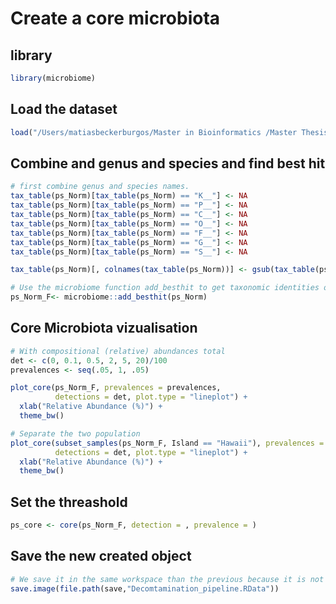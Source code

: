 # Create a core microbiota

## library

```r
library(microbiome)
```

## Load the dataset

```r
load("/Users/matiasbeckerburgos/Master in Bioinformatics /Master Thesis /Hawaiian_feral_Chicken_Microbiome/Backup_workspace/Decomtamination_pipeline.RData")
```

## Combine and genus and species and find best hit

```r
# first combine genus and species names. 
tax_table(ps_Norm)[tax_table(ps_Norm) == "K__"] <- NA
tax_table(ps_Norm)[tax_table(ps_Norm) == "P__"] <- NA
tax_table(ps_Norm)[tax_table(ps_Norm) == "C__"] <- NA
tax_table(ps_Norm)[tax_table(ps_Norm) == "O__"] <- NA
tax_table(ps_Norm)[tax_table(ps_Norm) == "F__"] <- NA
tax_table(ps_Norm)[tax_table(ps_Norm) == "G__"] <- NA
tax_table(ps_Norm)[tax_table(ps_Norm) == "S__"] <- NA

tax_table(ps_Norm)[, colnames(tax_table(ps_Norm))] <- gsub(tax_table(ps_Norm)[, colnames(tax_table(ps_Norm))],  pattern = "[a-z]__", replacement = "")

# Use the microbiome function add_besthit to get taxonomic identities of ASVs.
ps_Norm_F<- microbiome::add_besthit(ps_Norm)

```

## Core Microbiota vizualisation
```r
# With compositional (relative) abundances total
det <- c(0, 0.1, 0.5, 2, 5, 20)/100
prevalences <- seq(.05, 1, .05)

plot_core(ps_Norm_F, prevalences = prevalences, 
          detections = det, plot.type = "lineplot") + 
  xlab("Relative Abundance (%)") + 
  theme_bw()

# Separate the two population
plot_core(subset_samples(ps_Norm_F, Island == "Hawaii"), prevalences = prevalences, 
          detections = det, plot.type = "lineplot") + 
  xlab("Relative Abundance (%)") + 
  theme_bw()
```

## Set the threashold

```r
ps_core <- core(ps_Norm_F, detection = , prevalence = )
```

## Save the new created object

```r
# We save it in the same workspace than the previous because it is not a continuation it is an addition
save.image(file.path(save,"Decomtamination_pipeline.RData"))
```

